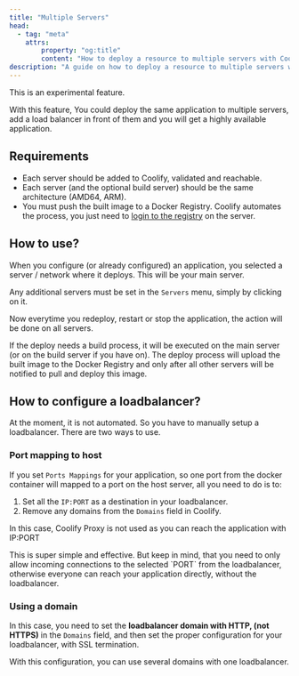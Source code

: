 ```yaml
---
title: "Multiple Servers"
head:
  - tag: "meta"
    attrs:
        property: "og:title"
        content: "How to deploy a resource to multiple servers with Coolify"
description: "A guide on how to deploy a resource to multiple servers with Coolify"
---
```



<Aside type="caution">This is an experimental feature.</Aside>

With this feature, You could deploy the same application to multiple servers, add a load balancer in front of them and you will get a highly available application.

## Requirements

- Each server should be added to Coolify, validated and reachable.
- Each server (and the optional build server) should be the same architecture (AMD64, ARM).
- You must push the built image to a Docker Registry. Coolify automates the process, you just need to [login to the registry](/docs/knowledge-base/docker/registry#docker-credentials) on the server.

## How to use?

When you configure (or already configured) an application, you selected a server / network where it deploys. This will be your main server.

Any additional servers must be set in the `Servers` menu, simply by clicking on it.

Now everytime you redeploy, restart or stop the application, the action will be done on all servers.

If the deploy needs a build process, it will be executed on the main server (or on the build server if you have on). The deploy process will upload the built image to the Docker Registry and only after all other servers will be notified to pull and deploy this image.

## How to configure a loadbalancer?

At the moment, it is not automated. So you have to manually setup a loadbalancer. There are two ways to use.

### Port mapping to host

If you set `Ports Mappings` for your application, so one port from the docker container will mapped to a port on the host server, all you need to do is to:

1. Set all the `IP:PORT` as a destination in your loadbalancer.
2. Remove any domains from the `Domains` field in Coolify.

In this case, Coolify Proxy is not used as you can reach the application with IP:PORT

<Aside type="tip">
  This is super simple and effective. But keep in mind, that you need to only
  allow incoming connections to the selected `PORT` from the loadbalancer,
  otherwise everyone can reach your application directly, without the
  loadbalancer.
</Aside>

### Using a domain

In this case, you need to set the **loadbalancer domain with HTTP, (not HTTPS)** in the `Domains` field, and then set the proper configuration for your loadbalancer, with SSL termination.

With this configuration, you can use several domains with one loadbalancer.

